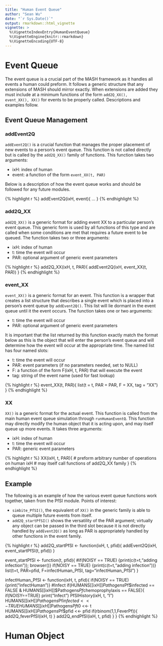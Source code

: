 ```yaml
---
title: "Human Event Queue"
author: "Sean Wu"
date: "`r Sys.Date()`"
output: rmarkdown::html_vignette
vignette: >
  %\VignetteIndexEntry{HumanEventQueue}
  %\VignetteEngine{knitr::rmarkdown}
  %\VignetteEncoding{UTF-8}
---
```


# Event Queue

The event queue is a crucial part of the MASH framework as it handles all events a human could preform. It follows a generic structure that any extensions of MASH should mirror exactly. When extensions are added they must include at a minimum functions of the form <code>add2Q_XX(), event_XX(), XX()</code> for events to be properly called. Descriptions and examples follow.

## Event Queue Management

### addEvent2Q

<code>addEvent2Q()</code> is a crucial function that manages the proper placement of new events to a person's event queue. This function is not called directly but is called by the <code>add2Q_XX()</code> family of functions. This function takes two arguments:

  * ixH: index of human
  * event: a function of the form <code>event_XX(t, PAR)</code>

Below is a description of how the event queue works and should be followed for any future modules.

{% highlight r %}
addEvent2Q(ixH, event){
  ...
}
{% endhighlight %}

### add2Q_XX

<code>add2Q_XX()</code> is a generic format for adding event XX to a particular person's event queue. This generic form is used by all functions of this type and are called when some conditions are met that requires a future event to be queued. The function takes two or three arguments:

  * ixH: index of human
  * t: time the event will occur
  * PAR: optional argument of generic event parameters

{% highlight r %}
add2Q_XX(ixH, t, PAR){
  addEvent2Q(ixH, event_XX(t, PAR))
}
{% endhighlight %}

### event_XX

<code>event_XX()</code> is a generic format for an event. This function is a wrapper that creates a list structure that describes a single event which is placed into a person's event queue by <code>addEvent2Q()</code>. This list will lie dormant in the event queue until it the event occurs. The function takes one or two arguments:

  * t: time the event will occur
  * PAR: optional argument of generic event parameters

It is important that the list returned by this function exactly match the format below as this is the object that will enter the person's event queue and will determine how the event will occur at the appropriate time. The named list has four named slots:

  * t: time the event will occur
  * PAR: event parameters (if no parameters needed, set to NULL)
  * F: a function of the form F(ixH, t, PAR) that will execute the event
  * tag: string of the event name (used for fast lookup)

{% highlight r %}
event_XX(t, PAR){
  list(t = t, PAR = PAR, F = XX, tag = "XX")
}
{% endhighlight %}

### XX

<code>XX()</code> is a generic format for the actual event. This function is called from the main human event queue simulation through <code>runHumanEventQ</code>.  This function may directly modify the human object that it is acting upon, and may itself queue up more events. It takes three arguments:

  * ixH: index of human
  * t: time the event will occur
  * PAR: generic event parameters

{% highlight r %}
XX(ixH, t, PAR){
  # preform arbitrary number of operations on human ixH
  # may itself call functions of add2Q_XX family
}
{% endhighlight %}

## Example

The following is an example of how the various event queue functions work together, taken from the PfSI module. Points of interest:

  * <code>simbite_PfSI()</code>, the equivalent of <code>XX()</code> in the generic family is able to queue multiple future events from itself.
  * <code>add2Q_startPfSI()</code> shows the versatility of the PAR argument; virtually any object can be passed in the third slot because it is not directly handled by <code>addEvent2Q()</code> as long as PAR is appropriately handled by other functions in the event family.

{% highlight r %}
add2Q_startPfSI <- function(ixH, t, pfid){
  addEvent2Q(ixH, event_startPfSI(t, pfid))
}

event_startPfSI <- function(t, pfid){
  #if(NOISY == TRUE) {print(c(t=t,"adding infection")); browser()}
  if(NOISY == TRUE) {print(c(t=t,"adding infection"))}
  list(t=t, PAR=pfid, F=infectHuman_PfSI, tag="infectHuman_PfSI")
}

infectHuman_PfSI <- function(ixH, t, pfid){
  if(NOISY == TRUE){print("infectHuman")}
  #Infect
  if(HUMANS[[ixH]]$Pathogens$Pf$infected == FALSE & HUMANS[[ixH]]$Pathogens$Pf$chemoprophylaxis == FALSE){
      if(NOISY==TRUE) print("Infect")
      PfSIHistory(ixH, t, "I")
      HUMANS[[ixH]]$Pathogens$Pf$infected <<- TRUE
      HUMANS[[ixH]]$Pathogens$Pf$t0 <<- t
      HUMANS[[ixH]]$Pathogens$Pf$pfid <<- pfid
      if(rbinom(1,1,FeverPf)){
        add2Q_feverPfSI(ixH, t)
      }
      add2Q_endPfSI(ixH, t, pfid)
    }
}
{% endhighlight %}

# Human Object
